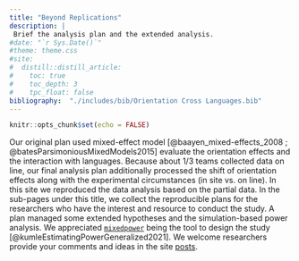```yaml
---
title: "Beyond Replications"
description: |
 Brief the analysis plan and the extended analysis.
#date: "`r Sys.Date()`"
#theme: theme.css
#site: 
#  distill::distill_article: 
#    toc: true
#    toc_depth: 3
#    tpc_float: false
bibliography:  "./includes/bib/Orientation Cross Languages.bib"
---
```


```r
knitr::opts_chunk$set(echo = FALSE)
```

Our original plan used mixed-effect model [@baayen_mixed-effects_2008 ; @batesParsimoniousMixedModels2015] evaluate the orientation effects and the interaction with languages. Because about 1/3 teams collected data on line, our final analysis plan additionally processed the shift of orientation effects along with the experimental circumstances (in site vs. on line). In this site we reproduced the data analysis based on the partial data. In the sub-pages under this title, we collect the reproducible plans for the researchers who have the interest and resource to conduct the study. A plan managed some extended hypotheses and the simulation-based power analysis. We appreciated [`mixedpower`](https://lkumle.github.io/power_notebooks/) being the tool to design the study [@kumleEstimatingPowerGeneralized2021]. We welcome researchers provide your comments and ideas in the site [posts](/posts.html).
